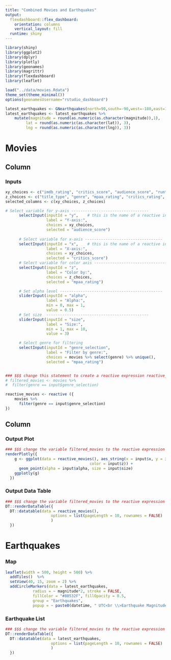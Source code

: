 ```yaml
---
title: "Combined Movies and Earthquakes"
output: 
  flexdashboard::flex_dashboard:
    orientation: columns
    vertical_layout: fill
  runtime: shiny
---
```


```r
library(shiny)
library(ggplot2)
library(dplyr)
library(plotly)
library(geonames)
library(magrittr)
library(flexdashboard)
library(leaflet)

load("../data/movies.Rdata")
theme_set(theme_minimal())
options(geonamesUsername="rstudio_dashboard")

latest_earthquakes <- GNearthquakes(north=90,south=-90,west=-180,east=180,date=Sys.Date(), maxRows = 50)
latest_earthquakes <- latest_earthquakes %>% 
    mutate(magnitude = round(as.numeric(as.character(magnitude)),1),
         lat = round(as.numeric(as.character(lat)), 3),
         lng = round(as.numeric(as.character(lng)), 3))
```

# Movies

## Column {data-width=350}

### Inputs

```r
xy_choices <- c("imdb_rating", "critics_score", "audience_score", "runtime")
z_choices <- c("title_type", "genre", "mpaa_rating", "critics_rating", "audience_rating")
selected_columns <- c(xy_choices, z_choices)

# Select variable for y-axis ----------------------------------
      selectInput(inputId = "y",    # this is the name of a reactive input variable
                  label = "Y-axis:",
                  choices = xy_choices, 
                  selected = "audience_score")
      
      # Select variable for x-axis ----------------------------------
      selectInput(inputId = "x",    # this is the name of a reactive input variable
                  label = "X-axis:",
                  choices = xy_choices, 
                  selected = "critics_score")
      # Select variable for color axis ----------------------------------
      selectInput(inputId = "z", 
                  label = "Color by:",
                  choices = z_choices,
                  selected = "mpaa_rating")

      # Set alpha level ---------------------------------------------
      sliderInput(inputId = "alpha", 
                  label = "Alpha:", 
                  min = 0, max = 1, 
                  value = 0.5)
      # Set size  ---------------------------------------------
      sliderInput(inputId = "size", 
                  label = "Size:", 
                  min = 1, max = 10, 
                  value = 3)

      # Select genre for filtering
      selectInput(inputId = "genre_selection", 
                  label = "Filter by genre:",
                  choices = movies %>% select(genre) %>% unique(),
                  selected = "mpaa_rating")


### $$$ change this statement to create a reactive expression reactive_movies using the reactive ({}) function
# filtered_movies <- movies %>% 
#  filter(genre == input$genre_selection)

reactive_movies <- reactive ({
    movies %>% 
      filter(genre == input$genre_selection)
})

```

## Column {data-width=550}

### Output Plot

```r

### $$$ change the variable filtered_movies to the reactive expression reactive_movies()
renderPlotly({
    g <- ggplot(data = reactive_movies(), aes_string(x = input$x, y = input$y,
                                     color = input$z)) +
      geom_point(alpha = input$alpha, size = input$size)
    ggplotly(g)
  })
```

### Output Data Table

```r

### $$$ change the variable filtered_movies to the reactive expression reactive_movies()
DT::renderDataTable({
  DT::datatable(data = reactive_movies(),
                    options = list(pageLength = 10, rownames = FALSE) 
                    ) 
  })
```

# Earthquakes

### Map
```r

leaflet(width = 500, height = 500) %>% 
  addTiles()  %>% 
  setView(40, 15, zoom = 2) %>% 
  addCircleMarkers(data = latest_earthquakes,
            radius = ~ magnitude*2, stroke = FALSE, 
            fillColor = "#80532F", fillOpacity = 0.5,
            group = "Earthquakes", 
            popup = ~ paste0(datetime, " UTC<br \\>Earthquake Magnitude ", magnitude))
```

### Earthquake List

```r

### $$$ change the variable filtered_movies to the reactive expression reactive_movies()
DT::renderDataTable({
  DT::datatable(data = latest_earthquakes,
                    options = list(pageLength = 10, rownames = FALSE) 
                    ) 
  })
```
